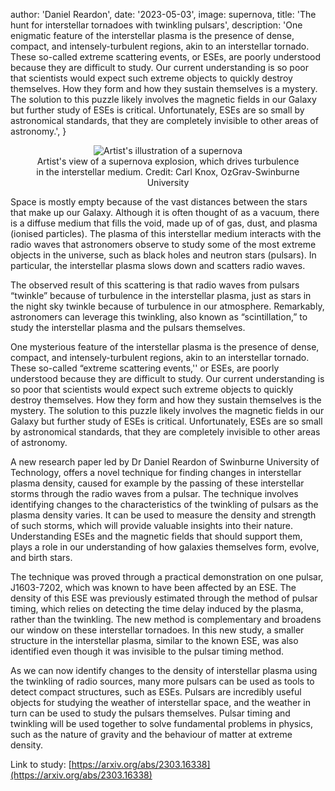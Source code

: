 
  author: 'Daniel Reardon',
  date: '2023-05-03',
  image: supernova,
  title: 'The hunt for interstellar tornadoes with twinkling pulsars',
  description:
    'One enigmatic feature of the interstellar plasma is the presence of dense, compact, and intensely-turbulent regions, akin to an interstellar tornado. These so-called extreme scattering events, or ESEs, are poorly understood because they are difficult to study. Our current understanding is so poor that scientists would expect such extreme objects to quickly destroy themselves. How they form and how they sustain themselves is a mystery. The solution to this puzzle likely involves the magnetic fields in our Galaxy but further study of ESEs is critical. Unfortunately, ESEs are so small by astronomical standards, that they are completely invisible to other areas of astronomy.',
}


<figure>
  <center>
    <Image src={supernova} alt="Artist's illustration of a supernova" />
  </center>
  <figcaption align="center">
    Artist's view of a supernova explosion, which drives turbulence in the
    interstellar medium. Credit: Carl Knox, OzGrav-Swinburne University
  </figcaption>
</figure>

Space is mostly empty because of the vast distances between the stars that make up our Galaxy. Although it is often thought of as a vacuum, there is a diffuse medium that fills the void, made up of of gas, dust, and plasma (ionised particles). The plasma of this interstellar medium interacts with the radio waves that astronomers observe to study some of the most extreme objects in the universe, such as black holes and neutron stars (pulsars). In particular, the interstellar plasma slows down and scatters radio waves.

The observed result of this scattering is that radio waves from pulsars “twinkle” because of turbulence in the interstellar plasma, just as stars in the night sky twinkle because of turbulence in our atmosphere. Remarkably, astronomers can leverage this twinkling, also known as “scintillation,” to study the interstellar plasma and the pulsars themselves.

One mysterious feature of the interstellar plasma is the presence of dense, compact, and intensely-turbulent regions, akin to an interstellar tornado. These so-called “extreme scattering events,'' or ESEs, are poorly understood because they are difficult to study. Our current understanding is so poor that scientists would expect such extreme objects to quickly destroy themselves. How they form and how they sustain themselves is the mystery. The solution to this puzzle likely involves the magnetic fields in our Galaxy but further study of ESEs is critical. Unfortunately, ESEs are so small by astronomical standards, that they are completely invisible to other areas of astronomy.

A new research paper led by Dr Daniel Reardon of Swinburne University of Technology, offers a novel technique for finding changes in interstellar plasma density, caused for example by the passing of these interstellar storms through the radio waves from a pulsar. The technique involves identifying changes to the characteristics of the twinkling of pulsars as the plasma density varies. It can be used to measure the density and strength of such storms, which will provide valuable insights into their nature. Understanding ESEs and the magnetic fields that should support them, plays a role in our understanding of how galaxies themselves form, evolve, and birth stars.

The technique was proved through a practical demonstration on one pulsar, J1603-7202, which was known to have been affected by an ESE. The density of this ESE was previously estimated through the method of pulsar timing, which relies on detecting the time delay induced by the plasma, rather than the twinkling. The new method is complementary and broadens our window on these interstellar tornadoes. In this new study, a smaller structure in the interstellar plasma, similar to the known ESE, was also identified even though it was invisible to the pulsar timing method.

As we can now identify changes to the density of interstellar plasma using the twinkling of radio sources, many more pulsars can be used as tools to detect compact structures, such as ESEs. Pulsars are incredibly useful objects for studying the weather of interstellar space, and the weather in turn can be used to study the pulsars themselves. Pulsar timing and twinkling will be used together to solve fundamental problems in physics, such as the nature of gravity and the behaviour of matter at extreme density.

Link to study: [https://arxiv.org/abs/2303.16338](https://arxiv.org/abs/2303.16338)
